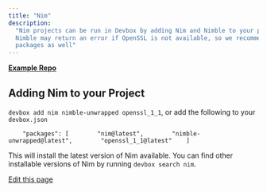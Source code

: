 ```yaml
---
title: "Nim"
description:
  "Nim projects can be run in Devbox by adding Nim and Nimble to your project. For some platforms,
  Nimble may return an error if OpenSSL is not available, so we recommend including  in your
  packages as well"
---
```


[**Example Repo**](https://github.com/jetify-com/devbox/tree/main/examples/development/nim/spinnytest)

## Adding Nim to your Project[​](#adding-nim-to-your-project "Direct link to Adding Nim to your Project")

`devbox add nim nimble-unwrapped openssl_1_1`, or add the following to your `devbox.json`

```
    "packages": [        "nim@latest",        "nimble-unwrapped@latest",        "openssl_1_1@latest"    ]
```

This will install the latest version of Nim available. You can find other installable versions of
Nim by running `devbox search nim`.

[Edit this page](https://github.com/jetify-com/devbox/tree/main/docs/app/docs/devbox-examples/languages/nim.md)
